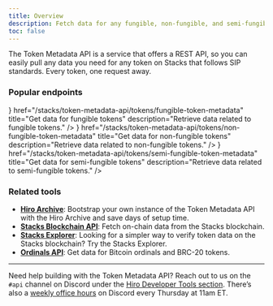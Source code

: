 ```yaml
---
title: Overview
description: Fetch data for any fungible, non-fungible, and semi-fungible token on Stacks.
toc: false
---
```



The Token Metadata API is a service that offers a REST API, so you can easily pull any data you need for any token on Stacks that follows SIP standards. Every token, one request away.

### Popular endpoints

<Cards>
  <Card
    icon={<Blocks className='transition-colors duration-500 ease-in-out group-hover:text-primary' />}
    href="/stacks/token-metadata-api/tokens/fungible-token-metadata"
    title="Get data for fungible tokens"
    description="Retrieve data related to fungible tokens."
  />
  <Card
    icon={<Braces className='transition-colors duration-500 ease-in-out group-hover:text-primary' />}
    href="/stacks/token-metadata-api/tokens/non-fungible-token-metadata"
    title="Get data for non-fungible tokens"
    description="Retrieve data related to non-fungible tokens."
  />
  <Card
    icon={<CircleUserRound className='transition-colors duration-500 ease-in-out group-hover:text-primary' />}
    href="/stacks/token-metadata-api/tokens/semi-fungible-token-metadata"
    title="Get data for semi-fungible tokens"
    description="Retrieve data related to semi-fungible tokens."
  />
</Cards>


### Related tools

- **[Hiro Archive](/stacks/archive)**: Bootstrap your own instance of the Token Metadata API with the Hiro Archive and save days of setup time.
- **[Stacks Blockchain API](/stacks/api)**: Fetch on-chain data from the Stacks blockchain.
- **[Stacks Explorer](https://explorer.hiro.so)**: Looking for a simpler way to verify token data on the Stacks blockchain? Try the Stacks Explorer.
- **[Ordinals API](/ordinals/api)**: Get data for Bitcoin ordinals and BRC-20 tokens.

---

Need help building with the Token Metadata API? Reach out to us on the `#api` channel on Discord under the [Hiro Developer Tools section](https://stacks.chat/). There’s also a [weekly office hours](https://events.stacks.co/event/HD16484710) on Discord every Thursday at 11am ET.
